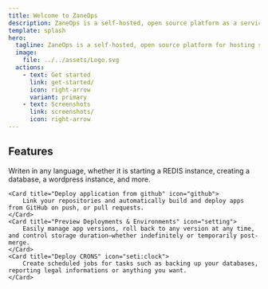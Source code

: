 ```yaml
---
title: Welcome to ZaneOps
description: ZaneOps is a self-hosted, open source platform as a service for hosting static sites, web apps, databases, CRONS, Workers using docker swarm as the engine.
template: splash
hero:
  tagline: ZaneOps is a self-hosted, open source platform for hosting static sites, web apps, databases, CRONS, Workers using docker swarm as the engine.
  image:
    file: ../../assets/Logo.svg
  actions:
    - text: Get started
      link: get-started/
      icon: right-arrow
      variant: primary
    - text: Screenshots
      link: screenshots/
      icon: right-arrow
---
```



## Features

<CardGrid stagger>
	<Card title="Deploy services" icon="seti:docker">
		Writen in any language, whether it is starting a REDIS instance, creating a database, a wordpress instance, and more.
	</Card>

	<Card title="Deploy application from github" icon="github">
		Link your repositories and automatically build and deploy apps from GitHub on push, or pull requests.
	</Card>
	<Card title="Preview Deployments & Environments" icon="setting">
		Easily manage app versions, roll back to any version at any time, and control storage duration—whether indefinitely or temporarily post-merge.
	</Card>
	<Card title="Deploy CRONS" icon="seti:clock">
		Create scheduled jobs for tasks such as backing up your databases, reporting legal informations or anything you want.
	</Card>
</CardGrid>
